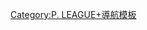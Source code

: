 {{Navbox
| name = P. LEAGUE+
| title = [[P. LEAGUE+|{{color|white|P. LEAGUE+}}]]
| bodyclass = hlist
| titlestyle = background:#{{Basketball color|PLG|1}};
| basestyle = background:#{{Basketball color|PLG|3}};color:white;
| state = {{{state|autocollapse}}}

| above = 
* 執行長'''[[陳建州|{{color|white|陳建州}}]]'''

| group1 = 球隊
| list1 =
* [[臺北富邦勇士]]
* [[新北國王]]
* [[桃園領航猿]]
* [[新竹街口攻城獅]]
* [[福爾摩沙台新夢想家]]
* [[高雄鋼鐵人]]

| group2 = 賽季
| list2 =
* [[2020–21年P. LEAGUE+賽季|2020–21]]
* [[2021–22年P. LEAGUE+賽季|2021–22]]
* [[2022–23年P. LEAGUE+賽季|2022–23]]

| group3 = 季後賽
| list3 =
* [[2021年P. LEAGUE+季後賽|2021]]
* [[2022年P. LEAGUE+季後賽|2022]]

| group4 = 總冠軍賽
| list4 =
* [[2021年P. LEAGUE+總冠軍賽|2021]]
* [[2022年P. LEAGUE+總冠軍賽|2022]]

| group5 = [[P. LEAGUE+選秀|{{color|white|選秀}}]]
| list5 =
* [[2021年P. LEAGUE+新人選秀會|2021]]
* [[2022年P. LEAGUE+新人選秀會|2022]]

| group6 = 其他
| list6 =
* [[P. LEAGUE+爭議|爭議]]
* [[P. LEAGUE+紀錄|紀錄]]
* [[P. LEAGUE+獎項|獎項]]

}}<noinclude>
[[Category:P. LEAGUE+導航模板]]
</noinclude>